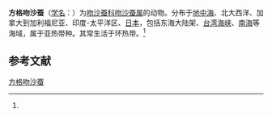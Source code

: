 {{Speciesbox
| name = 方格吻沙蚕
| status = 
| status_system = 
| image = 
| genus = Glycera
| species = tesselata
| authority = (Grube, 1863)<ref name='id10486'>{{cite web| url =http://www.bioinfo.cn/db05/BjdwSpecies.php?action=view&id=10486| title =方格吻沙蚕| work =《中国动物物种编目数据库》| publisher =中国科学院微生物研究所| author =中国科学院动物研究所| accessdate =2009-04-16| deadurl =yes| archiveurl =https://web.archive.org/web/20160305100645/http://www.bioinfo.cn/db05/BjdwSpecies.php?action=view&id=10486| archivedate =2016-03-05}}</ref>
}}

'''方格吻沙蚕'''（[[学名|学名]]：{{lang|la|''Glycera tesselata''}}）为[[吻沙蚕科|吻沙蚕科]][[吻沙蚕属|吻沙蚕属]]的动物。分布于[[地中海|地中海]]、北大西洋、加拿大到加利福尼亚、印度-太平洋区、[[日本|日本]]，包括东海大陆架、[[台湾海峡|台湾海峡]]、[[南海|南海]]等海域，属于亚热带种。其常生活于环热带。<ref name='id10486'/>

== 参考文献 ==
{{reflist}}

{{Wikispecies|Glycera tesselata}}
{{Taxonbar|from=Q2378120}}

[[Category:吻沙蚕属|方格吻沙蚕]]


{{环节动物小作品}}